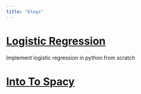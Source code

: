 ```yaml
---
title: "blogs"
---
```



# [Logistic Regression](ml/logistic-regression-from-scratch/logistic-regression-from-scratch.html)
Implement logistic regression in python from scratch

# [Into To Spacy ](nlp/spacy.html)
